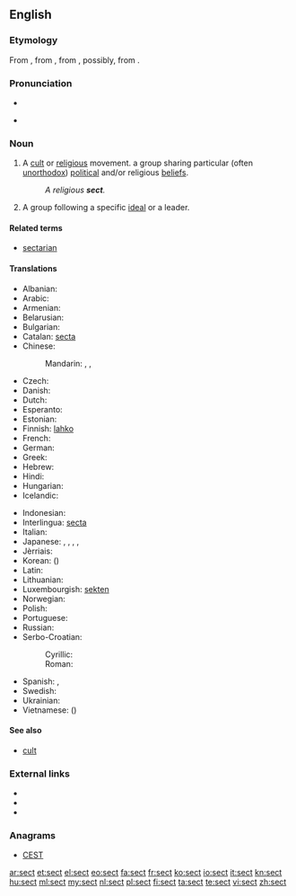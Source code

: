 {{wikipedia}}
==English==

===Etymology===
From {{etyl|enm}} {{term|lang=enm|secte}}, from {{etyl|fro}} {{term|lang=fro|secte||a sect in philosophy or religion}}, from {{etyl|LL.}} {{term|lang=la|secta||a sect in philosophy or religion, a school, party, faction, class, gild, band, particularly a heretical doctrince or sect, etc.}}, possibly, from {{etyl|la}} {{term|lang=la|sequi||to follow}}.<!--Century 1911 has the derivation from "secare" as the main one through "secare viam" (take one's way, travel), discussing three alternative explanations as less probable: two of them from "sequi", one more from "secare". M-W online traces the origin to "sequi", so does Online Etymology Dictionary.-->

===Pronunciation===
* {{audio|en-us-sect.ogg|Audio (US)}}

* {{rhymes|ɛkt}}

===Noun===
{{en-noun}}

# A [[cult]] or [[religious]] movement. a group sharing particular (often [[unorthodox]]) [[political]] and/or religious [[beliefs]].
#: ''A religious '''sect'''.''
# A group following a specific [[ideal]] or a leader.

====Related terms====
* [[sectarian]]

====Translations====
{{trans-top|religious movement}}
* Albanian: {{t-|sq|sekt|m}}
* Arabic: {{t-|ar|طائفة|f|tr=ʈā’ifa|sc=Arab}}
* Armenian: {{t-|hy|աղանդ|tr=aġand}}
* Belarusian: {{t-|be|сэкта|f|tr=sékta|sc=Cyrl}}
* Bulgarian: {{t+|bg|секта|f|tr=sékta|sc=Cyrl}}
* Catalan: [[secta]] {{f}}
* Chinese:
*: Mandarin: {{t|cmn|宗派|tr=zōngpài|sc=Hani}}, {{t|cmn|教派|tr=jiàopài|sc=Hani}}, {{qualifier|cult}} {{t|cmn|邪教|tr=xiéjiào|sc=Hani}}
* Czech: {{t+|cs|sekta|f}}
* Danish: {{t-|da|sekt|c}}
* Dutch: {{t+|nl|sekte|f}}
* Esperanto: {{t-|eo|sekto}}
* Estonian: {{t-|et|sekt}}
* Finnish: [[lahko]] {{qualifier|religious}}
* French: {{t+|fr|secte|f}}
* German: {{t+|de|Sekte|f}}
* Greek: {{t+|el|αίρεση|f|tr=aíresi}}
* Hebrew: {{t-|he|כת|f|tr=kat|sc=Hebr}}
* Hindi: {{t-|hi|मज़हब|m|tr=mazhab}}
* Hungarian: {{t+|hu|szekta}}
* Icelandic: {{t-|is|sértrúarsöfnuður|m}}
{{trans-mid}}
* Indonesian: {{t+|id|sekte}}
* Interlingua: [[secta]]
* Italian: {{t+|it|setta|f}}
* Japanese: {{t+|ja|宗派|tr=しゅうは, shūha|sc=Jpan}}, {{t-|ja|教派|tr=きょうは, kyōha|sc=Jpan}}, {{t-|ja|セクト|tr=sekuto|sc=Jpan}}, {{qualifier|cult}} {{t-|ja|カルト|tr=karuto|sc=Jpan}}, {{t-|ja|分派|tr=ぶんぱ, bunpa|sc=Jpan}}
* Jèrriais: {{tø|roa-jer|secte|f}}
* Korean: {{t+|ko|종파|tr=jongpa|sc=Kore}} ({{t+|ko|宗派|sc=Kore}})
* Latin: {{t+|la|cultus|m}}
* Lithuanian: {{t-|lt|sekta|f}}
* Luxembourgish: [[sekten]]
* Norwegian: {{t-|no|sekt|m}}
* Polish: {{t+|pl|sekta|f}}
* Portuguese: {{t+|pt|seita|f}}
* Russian: {{t+|ru|секта|f|tr=sékta}}
* Serbo-Croatian:
*: Cyrillic: {{t-|sh|секта|f}}
*: Roman: {{t-|sh|sekta|f}}
* Spanish: {{t+|es|secta|f}}, {{t+|es|culto|m}}
* Swedish: {{t+|sv|sekt|c}}
* Ukrainian: {{t+|uk|секта|f|tr=sékta|sc=Cyrl}}
* Vietnamese: {{t-|vi|tông phái}} ({{t-|vi|宗派}})
{{trans-bottom}}

====See also====
* [[cult]]

===External links===
* {{R:Webster 1913}}
* {{R:Century 1911}}
* {{R:OneLook}}

===Anagrams===
* [[CEST#English|CEST]]

[[ar:sect]]
[[et:sect]]
[[el:sect]]
[[eo:sect]]
[[fa:sect]]
[[fr:sect]]
[[ko:sect]]
[[io:sect]]
[[it:sect]]
[[kn:sect]]
[[hu:sect]]
[[ml:sect]]
[[my:sect]]
[[nl:sect]]
[[pl:sect]]
[[fi:sect]]
[[ta:sect]]
[[te:sect]]
[[vi:sect]]
[[zh:sect]]